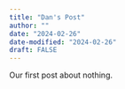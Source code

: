 ```yaml
---
title: "Dan's Post"
author: ""
date: "2024-02-26"
date-modified: "2024-02-26"
draft: FALSE
---
```


Our first post about nothing.
